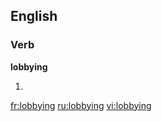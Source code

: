 == English ==
===Verb===
'''lobbying'''
# {{present participle of|[[lobby]]}}

[[fr:lobbying]]
[[ru:lobbying]]
[[vi:lobbying]]